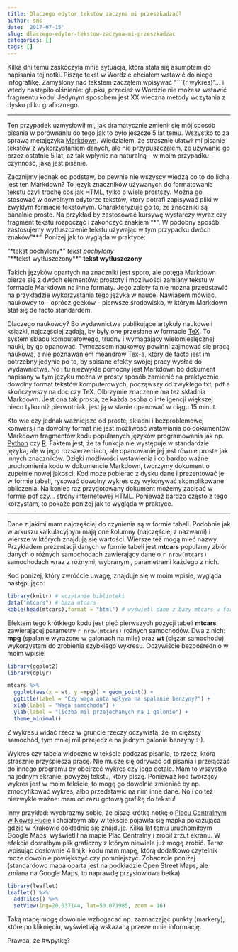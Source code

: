```yaml
---
title: Dlaczego edytor tekstów zaczyna mi przeszkadzać?
author: sms
date: '2017-07-15'
slug: dlaczego-edytor-tekstow-zaczyna-mi-przeszkadzac
categories: []
tags: []
---
```

 Kilka dni temu zaskoczyła mnie sytuacja, która stała się asumptem do napisania tej notki. Pisząc tekst w Wordzie chciałem wstawić do niego infografikę. Zamyślony nad tekstem zacząłem wpisywać "```{r wykres}"... i wtedy nastąpiło olśnienie: głupku, przecież w Wordzie nie możesz wstawić fragmentu kodu! Jedynym sposobem jest XX wieczna metody wczytania z dysku pliku graficznego.

***

Ten przypadek uzmysłowił mi, jak dramatycznie zmienił się mój sposób pisania w porównaniu do tego jak to było jeszcze 5 lat temu. Wszystko to za sprawą metajęzyka [Markdown](https://pl.wikipedia.org/wiki/Markdown). Wiedziałem, że strasznie ułatwił mi pisanie tekstów z wykorzystaniem danych, ale nie przypuszczałem, że używanie go przez ostatnie 5 lat, aż tak wpłynie na naturalną - w moim przypadku - czynność, jaką jest pisanie. 

Zacznijmy jednak od podstaw, bo pewnie nie wszyscy wiedzą co to do licha jest ten Markdown? To język znaczników używanych do formatowania tekstu czyli trochę coś jak HTML, tylko o wiele prostszy. Można go stosować w dowolnym edytorze tekstów, który potrafi zapisywać pliki w zwykłym formacie tekstowym. Charakteryzuje go to, że znaczniki są banalnie proste. Na przykład by zastosować kursywę wystarczy wyraz czy fragment tekstu rozpocząć i zakończyć znakiem  "*". 
W podobny sposób zastosujemy wytłuszczenie tekstu używając w tym przypadku dwóch znaków "**". Poniżej jak to wygląda w praktyce:

"\*tekst pochylony\*" *tekst pochylony*  
"\*\*tekst wytłuszczony\*\*" **tekst wytłuszczony**  

Takich języków opartych na znaczniki jest sporo, ale potęga Markdown bierze się z dwóch elementów: prostoty i możliwości zamiany tekstu w formacie Markdown na inne formaty. Jego zalety fajnie można przedstawić na przykładzie wykorzystania tego języka w nauce. Nawiasem mówiąc, naukowcy to - oprócz geeków - pierwsze środowisko, w którym  Markdown stał się de facto standardem.

Dlaczego naukowcy? Bo wydawnictwa publikujące artykuły naukowe i książki, najczęściej żądają, by były one przesłane w formacie [TeX](https://pl.wikipedia.org/wiki/TeX). To system składu komputerowego, trudny i wymagający wielomiesięcznej nauki, by go opanować. Tymczasem naukowcy powinni zajmować się pracą naukową, a nie poznawaniem meandrów Tex-a, który de facto jest im potrzebny jedynie po to, by spisane efekty swojej pracy wysłać do wydawnictwa. No i tu niezwykle pomocny jest Markdown bo dokument napisany w tym języku można w prosty sposób zamienić na praktycznie dowolny format tekstów komputerowych, począwszy od zwykłego txt, pdf a skończywszy na doc czy TeX. Olbrzymie znaczenie ma też składnia Markdown. Jest ona tak prosta, że każda osoba o inteligencji większej nieco tylko niż pierwotniak, jest ją w stanie opanować w ciągu 15 minut.  

Kto wie czy jednak ważniejsze od prostej składni i bezproblemowej konwersji na dowolny format nie jest możliwość  wstawiania do dokumentów Markdown fragmentów kodu popularnych języków programowania jak np. [Python](http://python.org) czy [R](https://www.r-project.org/). Faktem jest, że ta funkcja nie występuje w standardzie języka, ale w jego rozszerzeniach, ale opanowanie jej jest równie proste jak innych znaczników. Dzięki możliwości wstawienia i co bardzo ważne uruchomienia kodu w dokumencie Markdown, tworzymy dokument o zupełnie nowej jakości. Kod może pobierać z dysku dane i prezentować je w formie tabeli, rysować dowolny wykres czy wykonywać skomplikowane obliczenia. Na koniec raz przygotowany dokument możemy zapisać w formie pdf czy... strony internetowej HTML. Ponieważ bardzo często z tego korzystam, to pokaże poniżej jak to wygląda w praktyce.

***  
Dane z jakimi mam najczęściej do czynienia są w formie tabeli. Podobnie jak w arkuszu kalkulacyjnym mają one kolumny (najczęściej z nazwami) i wiersze w których znajdują się wartości. Wiersze też mogą mieć nazwy. Przykładem prezentacji danych w formie tabeli jest **mtcars** popularny zbiór danych o różnych samochodach zawierający dane o `r nrow(mtcars)` samochodach wraz z różnymi, wybranymi, parametrami każdego z nich.

Kod poniżej, który zwróćcie uwagę, znajduje się w moim wpisie, wygląda następująco:

```r
library(knitr) # wczytanie biblioteki
data("mtcars") # baza mtcars
kable(head(mtcars),format = "html") # wyświetl dane z bazy mtcars w formie tabeli
```
Efektem tego krótkiego kodu jest pięć pierwszych pozycji tabeli **mtcars** zawierającej parametry `r nrow(mtcars)` rożnych samochodów. Dwa z nich: **mpg** (spalanie wyrażone w galonach na mile) oraz **wt** (ciężar samochodu)  wykorzystam do zrobienia szybkiego wykresu. Oczywiście bezpośrednio w moim wpisie!

```r
library(ggplot2) 
library(dplyr) 

mtcars %>%
  ggplot(aes(x = wt, y =mpg)) + geom_point() +
  ggtitle(label = "Czy waga auta wpływa na spalanie benzyny?") +
  xlab(label = "Waga samochodu") +
  ylab(label = "liczba mil przejechanych na 1 galonie") +
  theme_minimal()
```

Z wykresu widać rzecz w gruncie rzeczy oczywistą: że im cięższy samochód, tym mniej mil przejedzie na jednym galonie benzyny :-).

Wykres czy tabela widoczne w tekście podczas pisania, to rzecz, która strasznie przyśpiesza pracę. Nie muszę się odrywać od pisania i przełączać do innego programu by obejrzeć wykres czy jego detale. Mam to wszystko na jednym ekranie, powyżej tekstu, który piszę. Ponieważ kod tworzący wykres jest w moim tekście, to mogę go dowolnie zmieniać by np. zmodyfikować wykres, albo przedstawić na nim inne dane. No i co też niezwykle ważne: mam od razu gotową grafikę do tekstu! 

Inny przykład: wyobraźmy sobie, że piszę krótką notkę o [Placu Centralnym w Nowej Hucie](https://pl.wikipedia.org/wiki/Plac_Centralny_im._Ronalda_Reagana_w_Krakowie) i chciałbym aby w tekście pojawiła się mapka pokazująca gdzie w Krakowie dokładnie się znajduje. Kilka lat temu uruchomiłbym Google Maps, wyświetlił na mapie Plac Centralny i zrobił zrzut ekranu. W efekcie dostałbym plik graficzny z którym niewiele już mogę zrobić. Teraz wpisując dosłownie 4 linijki kodu mam mapę, którą dodatkowo czytelnik może dowolnie powiększyć czy pomniejszyć. Zobaczcie poniżej (standardowo mapa oparta jest na podkładzie Open Street Maps, ale zmiana na Google Maps, to naprawdę przysłowiowa betka).

```r
library(leaflet)
leaflet() %>%
  addTiles() %>%
  setView(lng=20.037144, lat=50.071985, zoom = 16)
```

Taką mapę mogę dowolnie wzbogacać np. zaznaczając punkty (markery), które po kliknięciu, wyświetlają wskazaną przeze mnie informację. 

Prawda, że #wpytkę? 
